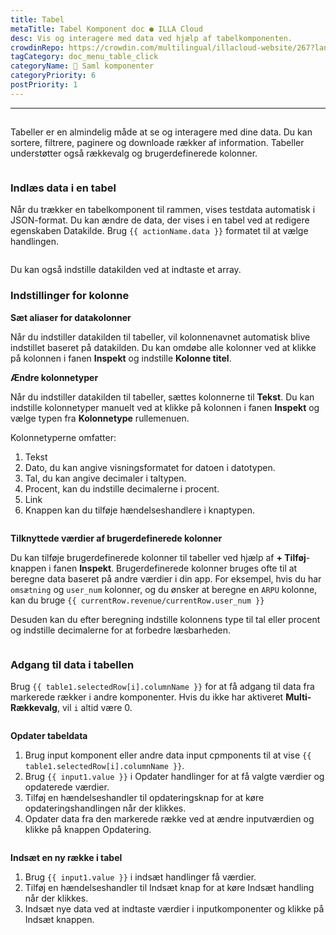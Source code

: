 ```yaml
---
title: Tabel
metaTitle: Tabel Komponent doc ● ILLA Cloud
desc: Vis og interagere med data ved hjælp af tabelkomponenten.
crowdinRepo: https://crowdin.com/multilingual/illacloud-website/267?languages=da&filter=basic&value=0
tagCategory: doc_menu_table_click
categoryName: 🧬 Saml komponenter
categoryPriority: 6
postPriority: 1
---
```


* * *

## <h2 hidden>Tabel</h2>

Tabeller er en almindelig måde at se og interagere med dine data. Du kan sortere, filtrere, paginere og downloade rækker af information. Tabeller understøtter også rækkevalg og brugerdefinerede kolonner.

<img
  src='https://cdn.illacloud.com/official-website/img/docs/assemble/table.png'
  alt=""
/>

### Indlæs data i en tabel

Når du trækker en tabelkomponent til rammen, vises testdata automatisk i JSON-format. Du kan ændre de data, der vises i en tabel ved at redigere egenskaben Datakilde. Brug `{{ actionName.data }}` formatet til at vælge handlingen.

<img
  src='https://cdn.illacloud.com/official-website/img/docs/assemble/table1.png'
  alt=""
/>

Du kan også indstille datakilden ved at indtaste et array.

### Indstillinger for kolonne

**Sæt aliaser for datakolonner**

Når du indstiller datakilden til tabeller, vil kolonnenavnet automatisk blive indstillet baseret på datakilden. Du kan omdøbe alle kolonner ved at klikke på kolonnen i fanen **Inspekt** og indstille **Kolonne titel**.

**Ændre kolonnetyper**

Når du indstiller datakilden til tabeller, sættes kolonnerne til **Tekst**. Du kan indstille kolonnetyper manuelt ved at klikke på kolonnen i fanen **Inspekt** og vælge typen fra **Kolonnetype** rullemenuen.

Kolonnetyperne omfatter:

1.  Tekst
2.  Dato, du kan angive visningsformatet for datoen i datotypen.
3.  Tal, du kan angive decimaler i taltypen.
4.  Procent, kan du indstille decimalerne i procent.
5.  Link
6.  Knappen kan du tilføje hændelseshandlere i knaptypen.

<img
  src='https://cdn.illacloud.com/official-website/img/docs/assemble/table2.png'
  alt=""
/>

**Tilknyttede værdier af brugerdefinerede kolonner**

Du kan tilføje brugerdefinerede kolonner til tabeller ved hjælp af **+ Tilføj**-knappen i fanen **Inspekt**. Brugerdefinerede kolonner bruges ofte til at beregne data baseret på andre værdier i din app. For eksempel, hvis du har `omsætning` og `user_num` kolonner, og du ønsker at beregne en `ARPU` kolonne, kan du bruge `{{ currentRow.revenue/currentRow.user_num }}`

Desuden kan du efter beregning indstille kolonnens type til tal eller procent og indstille decimalerne for at forbedre læsbarheden.

<img
  src='https://cdn.illacloud.com/official-website/img/docs/assemble/table3.png'
  alt=""
/>

### Adgang til data i tabellen

Brug `{{ table1.selectedRow[i].columnName }}` for at få adgang til data fra markerede rækker i andre komponenter. Hvis du ikke har aktiveret **Multi-Rækkevalg**, vil `i` altid være 0.

<img
  src='https://cdn.illacloud.com/official-website/img/docs/assemble/table4.png'
  alt=""
/>

**Opdater tabeldata**

1.  Brug input komponent eller andre data input cpmponents til at vise `{{ table1.selectedRow[i].columnName }}`.
2.  Brug `{{ input1.value }}` i Opdater handlinger for at få valgte værdier og opdaterede værdier.
3.  Tilføj en hændelseshandler til opdateringsknap for at køre opdateringshandlingen når der klikkes.
4.  Opdater data fra den markerede række ved at ændre inputværdien og klikke på knappen Opdatering.

<img
  src='https://cdn.illacloud.com/official-website/img/docs/assemble/table5.png'
  alt=""
/>

**Indsæt en ny række i tabel**

1.  Brug `{{ input1.value }}` i indsæt handlinger få værdier.
2.  Tilføj en hændelseshandler til Indsæt knap for at køre Indsæt handling når der klikkes.
3.  Indsæt nye data ved at indtaste værdier i inputkomponenter og klikke på Indsæt knappen.

<img
  src='https://cdn.illacloud.com/official-website/img/docs/assemble/table6.png'
  alt=""
/>
